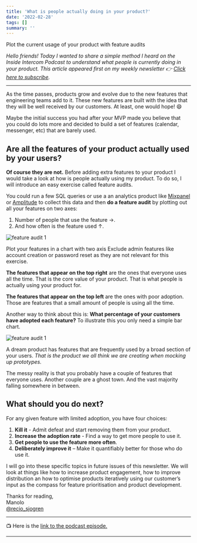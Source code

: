 ```yaml
---
title: 'What is people actually doing in your product?'
date: '2022-02-28'
tags: []
summary: ''
---
```


<p className="text-2xl tracking-tight">
  Plot the current usage of your product with feature audits
</p>

_Hello friends! Today I wanted to share a simple method I heard on the Inside Intercom Podcast to understand what people is currently doing in your product. This article appeared first on my weekly newsletter 👉 [Click here to subscribe](https://www.getrevue.co/profile/recio_sjogren)._

---

As the time passes, products grow and evolve due to the new features that engineering teams add to it. These new features are built with the idea that they will be well received by our customers. At least, one would hope! 😄

Maybe the initial success you had after your MVP made you believe that you could do lots more and decided to build a set of features (calendar, messenger, etc) that are barely used.

## Are all the features of your product actually used by your users?

**Of course they are not.** Before adding extra features to your product I would take a look at how is people actually using my product. To do so, I will introduce an easy exercise called feature audits.

You could run a few SQL queries or use a an analytics product like [Mixpanel](https://mixpanel.com/) or [Amplitude](https://amplitude.com/amplitude-analytics) to collect this data and then **do a feature audit** by plotting out all your features on two axes:

1. Number of people that use the feature →.
2. And how often is the feature used ↑.

![feature audit 1](/static/images/audit-2.png)

Plot your features in a chart with two axis
Exclude admin features like account creation or password reset as they are not relevant for this exercise.

**The features that appear on the top right** are the ones that everyone uses all the time. That is the core value of your product. That is what people is actually using your product for.

**The features that appear on the top left** are the ones with poor adoption. Those are features that a small amount of people is using all the time.

Another way to think about this is: **What percentage of your customers have adopted each feature?** To illustrate this you only need a simple bar chart.

![feature audit 1](/static/images/audit-1.png)

A dream product has features that are frequently used by a broad section of your users. _That is the product we all think we are creating when mocking up prototypes._

The messy reality is that you probably have a couple of features that everyone uses. Another couple are a ghost town. And the vast majority falling somewhere in between.

## What should you do next?

For any given feature with limited adoption, you have four choices:

1. **Kill it** - Admit defeat and start removing them from your product.
2. **Increase the adoption rate** - Find a way to get more people to use it.
3. **Get people to use the feature more often**.
4. **Deliberately improve it** – Make it quantifiably better for those who do use it.

I will go into these specific topics in future issues of this newsletter. We will look at things like how to increase product engagement, how to improve distribution an how to optimise products iteratively using our customer’s input as the compass for feature prioritisation and product development.

Thanks for reading,  
Manolo  
[@recio_sjogren](https://twitter.com/recio_sjogren)

---

📺 Here is the [link to the podcast episode.](https://svpg.com/discovery-vs-delivery/)

---
